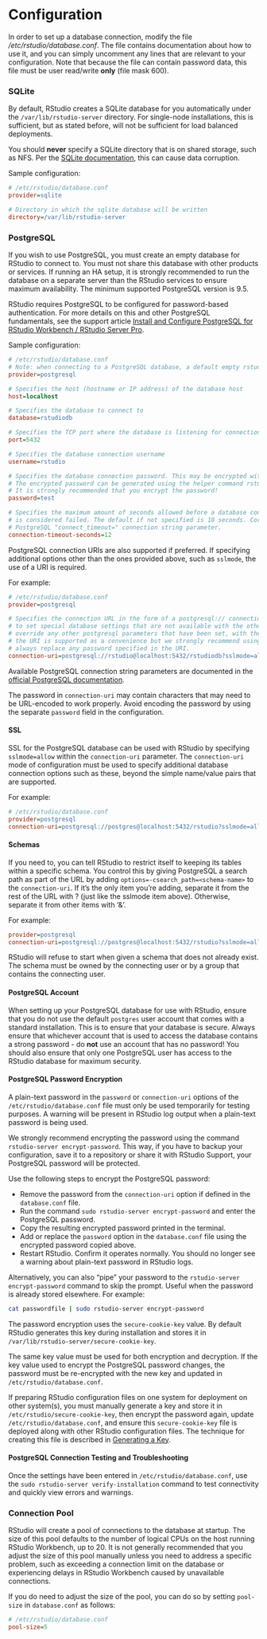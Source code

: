 # Configuration

In order to set up a database connection, modify the file */etc/rstudio/database.conf*. The file contains documentation about how to use it, and you can simply uncomment any lines that are relevant to your configuration. Note that because the file can contain password data, this file must be user read/write **only** (file mask 600).

### SQLite

By default, RStudio creates a SQLite database for you automatically under the `/var/lib/rstudio-server` directory. For single-node installations, this is sufficient, but as stated before, will not be sufficient for load balanced deployments.

You should **never** specify a SQLite directory that is on shared storage, such as NFS. Per the [SQLite documentation](https://www.sqlite.org/lockingv3.html), this can cause data corruption.

Sample configuration:

```ini
# /etc/rstudio/database.conf
provider=sqlite

# Directory in which the sqlite database will be written
directory=/var/lib/rstudio-server
```

### PostgreSQL

If you wish to use PostgreSQL, you must create an empty database for RStudio to connect to. You must not share this database with other products or services. If running an HA setup, it is strongly recommended to run the database on a separate server than the RStudio services to ensure maximum availability. The minimum supported PostgreSQL version is 9.5.

RStudio requires PostgreSQL to be configured for password-based authentication. For more details on this and other PostgreSQL fundamentals, see the support article [Install and Configure PostgreSQL for RStudio Workbench / RStudio Server Pro](https://support.rstudio.com/hc/en-us/articles/1500005822102-Install-and-Configure-PostgreSQL-for-RStudio-Server-Pro).

Sample configuration:

```ini
# /etc/rstudio/database.conf
# Note: when connecting to a PostgreSQL database, a default empty rstudio database must first be created!
provider=postgresql

# Specifies the host (hostname or IP address) of the database host
host=localhost

# Specifies the database to connect to
database=rstudiodb

# Specifies the TCP port where the database is listening for connections
port=5432

# Specifies the database connection username
username=rstudio

# Specifies the database connection password. This may be encrypted with the secure-cookie-key.
# The encrypted password can be generated using the helper command rstudio-server encrypt-password.
# It is strongly recommended that you encrypt the password!
password=test

# Specifies the maximum amount of seconds allowed before a database connection attempt
# is considered failed. The default if not specified is 10 seconds. Corresponds to the
# PostgreSQL "connect_timeout=" connection string parameter. 
connection-timeout-seconds=12
```

PostgreSQL connection URIs are also supported if preferred. If specifying additional options other than the ones provided above, such as `sslmode`, the use of a URI is required.

For example:

```ini
# /etc/rstudio/database.conf
provider=postgresql

# Specifies the connection URL in the form of a postgresql:// connection URL. This can be used if you need
# to set special database settings that are not available with the other parameters. If set, this parameter will
# override any other postgresql parameters that have been set, with the exception of the password. A password in 
# the URI is supported as a convenience but we strongly recommend using the separate password field, which will
# always replace any password specified in the URI.
connection-uri=postgresql://rstudio@localhost:5432/rstudiodb?sslmode=allow&options=-csearch_path=public
```

Available PostgreSQL connection string parameters are documented in the [official PostgreSQL documentation](https://www.postgresql.org/docs/10/libpq-connect.html#LIBPQ-PARAMKEYWORDS).

::: {.callout-note}
The password in `connection-uri` may contain characters that may need to be URL-encoded to work properly. Avoid encoding the password by using the separate `password` field in the configuration.
:::

#### SSL

SSL for the PostgreSQL database can be used with RStudio by specifying `sslmode=allow` within the `connection-uri` parameter. The `connection-uri` mode of configuration must be used to specify additional database connection options such as these, beyond the simple name/value pairs that are supported.

For example:

```ini
# /etc/rstudio/database.conf
provider=postgresql
connection-uri=postgresql://postgres@localhost:5432/rstudio?sslmode=allow
```

#### Schemas

If you need to, you can tell RStudio to restrict itself to keeping its tables within a specific schema. You control this by giving PostgreSQL a search path as part of the URL by adding `options=-csearch_path=<schema-name>` to the `connection-uri`. If it's the only item you're adding, separate it from the rest of the URL with ? (just like the sslmode item above). Otherwise, separate it from other items with '&'.

For example:

```ini
provider=postgresql
connection-uri=postgresql://postgres@localhost:5432/rstudio?sslmode=allow&options=-csearch_path=rstudio_schema
```

RStudio will refuse to start when given a schema that does not already exist. The schema must be owned by the connecting user or by a group that contains the connecting user.

#### PostgreSQL Account

When setting up your PostgreSQL database for use with RStudio, ensure that you do not use the default `postgres` user account that comes with a standard installation. This is to ensure that your database is secure. Always ensure that whichever account that is used to access the database contains a strong password - do **not** use an account that has no password! You should also ensure that only one PostgreSQL user has access to the RStudio database for maximum security.

#### PostgreSQL Password Encryption

A plain-text password in the `password` or `connection-uri` options of the `/etc/rstudio/database.conf` file must only be used temporarily for testing purposes. A warning will be present in RStudio log output when a plain-text password is being used.

We strongly recommend encrypting the password using the command `rstudio-server encrypt-password`. This way, if you have to backup your configuration, save it to a repository or share it with RStudio Support, your PostgreSQL password will be protected.

Use the following steps to encrypt the PostgreSQL password:

- Remove the password from the `connection-uri` option if defined in the `database.conf` file.
- Run the command `sudo rstudio-server encrypt-password` and enter the PostgreSQL password.
- Copy the resulting encrypted password printed in the terminal.
- Add or replace the `password` option in the `database.conf` file using the encrypted password copied above.
- Restart RStudio. Confirm it operates normally. You should no longer see a warning about plain-text password in RStudio logs.

::: {.callout-note}
Alternatively, you can also "pipe" your password to the `rstudio-server encrypt-password` command to skip the prompt. Useful when the password is already stored elsewhere. For example:

```bash
cat passwordfile | sudo rstudio-server encrypt-password
```
:::

The password encryption uses the `secure-cookie-key` value. By default RStudio generates this key during installation and stores it in `/var/lib/rstudio-server/secure-cookie-key`.

The same key value must be used for both encryption and decryption. If the key value used to encrypt the PostgreSQL password changes, the password must be re-encrypted with the new key and updated in `/etc/rstudio/database.conf`.

If preparing RStudio configuration files on one system for deployment on other system(s), you must manually generate a key and store it in `/etc/rstudio/secure-cookie-key`, then encrypt the password again, update `/etc/rstudio/database.conf`, and ensure this `secure-cookie-key` file is deployed along with other RStudio configuration files. The technique for creating this file is described in [Generating a Key](../load_balancing/configuration.qmd#generating-a-key).

#### PostgreSQL Connection Testing and Troubleshooting

Once the settings have been entered in `/etc/rstudio/database.conf`, use the `sudo rstudio-server verify-installation` command to test connectivity and quickly view errors and warnings.

### Connection Pool

RStudio will create a pool of connections to the database at startup. The size of this pool defaults to the number of logical CPUs on the host running RStudio Workbench, up to 20. It is not generally recommended that you adjust the size of this pool manually unless you need to address a specific problem, such as exceeding a connection limit on the database or experiencing delays in RStudio Workbench caused by unavailable connections. 

If you do need to adjust the size of the pool, you can do so by setting `pool-size` in `database.conf` as follows:

```ini
# /etc/rstudio/database.conf
pool-size=5
```
